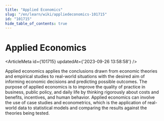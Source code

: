 ```yaml
---
title: "Applied Economics"
slug: "/en/learn/wiki/appliedeconomics-101715"
id: "101715"
hide_table_of_contents: true
---
```



# Applied Economics

<ArticleMeta id={101715} updatedAt={'2023-09-26 13:58:58'} />
<div className='border-solid border-b border-t-0 my-4 border-[var(--ifm-color-gray-300)]' />

Applied economics applies the conclusions drawn from economic theories and empirical studies to real-world situations with the desired aim of informing economic decisions and predicting possible outcomes. The purpose of applied economics is to improve the quality of practice in business, public policy, and daily life by thinking rigorously about costs and benefits, incentives, and human behavior. Applied economics can involve the use of case studies and econometrics, which is the application of real-world data to statistical models and comparing the results against the theories being tested.

